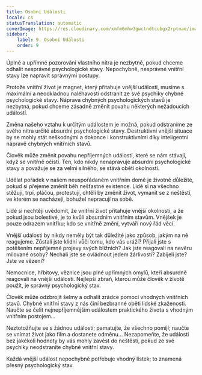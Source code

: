 ```yaml
---
title: Osobní Události
locale: cs
statusTranslation: automatic
coverImage: https://res.cloudinary.com/xmfm6mhw3gwctndtcubgx2rptnae/image/upload/v1740468922/small_cover_tratado_de_psicologia_revolucionaria_a4c0dca4e0.webp
sidebar:
    label: 9. Osobní Události
    order: 9
---
```

Úplné a upřímné pozorování vlastního nitra je nezbytné, pokud chceme odhalit nesprávné psychologické stavy. Nepochybně, nesprávné vnitřní stavy lze napravit správnými postupy.

Protože vnitřní život je magnet, který přitahuje vnější události, musíme s maximální a neodkladnou naléhavostí odstranit ze své psychiky chybné psychologické stavy. Náprava chybných psychologických stavů je nezbytná, pokud chceme zásadně změnit povahu některých nežádoucích událostí.

Změna našeho vztahu k určitým událostem je možná, pokud odstraníme ze svého nitra určité absurdní psychologické stavy. Destruktivní vnější situace by se mohly stát neškodnými a dokonce i konstruktivními díky inteligentní nápravě chybných vnitřních stavů.

Člověk může změnit povahu nepříjemných událostí, které se nám stávají, když se vnitřně očistí. Ten, kdo nikdy nenapravuje absurdní psychologické stavy a považuje se za velmi silného, se stává obětí okolností.

Udělat pořádek v našem neuspořádaném vnitřním domě je životně důležité, pokud si přejeme změnit běh nešťastné existence. Lidé si na všechno stěžují, trpí, pláčou, protestují, chtěli by změnit život, vymanit se z neštěstí, ve kterém se nacházejí, bohužel nepracují na sobě.

Lidé si nechtějí uvědomit, že vnitřní život přitahuje vnější okolnosti, a že pokud jsou bolestivé, je to kvůli absurdním vnitřním stavům. Vnějšek je pouze odrazem vnitřku; kdo se vnitřně změní, vytváří nový řád věcí.

Vnější události by nikdy neměly být tak důležité jako způsob, jakým na ně reagujeme. Zůstali jste klidní vůči tomu, kdo vás uráží? Přijali jste s potěšením nepříjemné projevy svých bližních? Jak jste reagovali na nevěru milované osoby? Nechali jste se ovládnout jedem žárlivosti? Zabíjeli jste? Jste ve vězení?

Nemocnice, hřbitovy, věznice jsou plné upřímných omylů, kteří absurdně reagovali na vnější události. Nejlepší zbraň, kterou může člověk v životě použít, je správný psychologický stav.

Člověk může odzbrojit šelmy a odhalit zrádce pomocí vhodných vnitřních stavů. Chybné vnitřní stavy z nás činí bezbranné oběti lidské zkaženosti. Naučte se čelit nejnepříjemnějším událostem praktického života s vhodným vnitřním postojem...

Neztotožňujte se s žádnou událostí; pamatujte, že všechno pomíjí; naučte se vnímat život jako film a dostanete odměnu... Nezapomeňte, že události bez jakékoli hodnoty by vás mohly zavést do neštěstí, pokud ze své psychiky neodstraníte chybné vnitřní stavy.

Každá vnější událost nepochybně potřebuje vhodný lístek; to znamená přesný psychologický stav.

